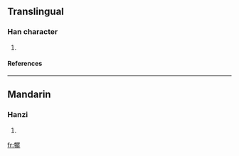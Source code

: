 ==Translingual==
===Han character===
{{Han char|rn=93|rad=牛|as=15|sn=19|four=2651<sub>1</sub>|canj=竹手田中心 (HQWLP)}}
# {{defn|Han|sort=牛15}}
====References====
{{Han ref|kx=0704.410|dkj=20200|dj=1117.270|hdz=31821.070|uh=72A4|ud=29348|bh=F270|bd=62064}}

----
==Mandarin==
===Hanzi===
{{cmn-hanzi|pin=[[pí]] (pi2)|wg=p'i<sup>2</sup>}}
# {{defn|Mandarin}}

[[fr:犤]]